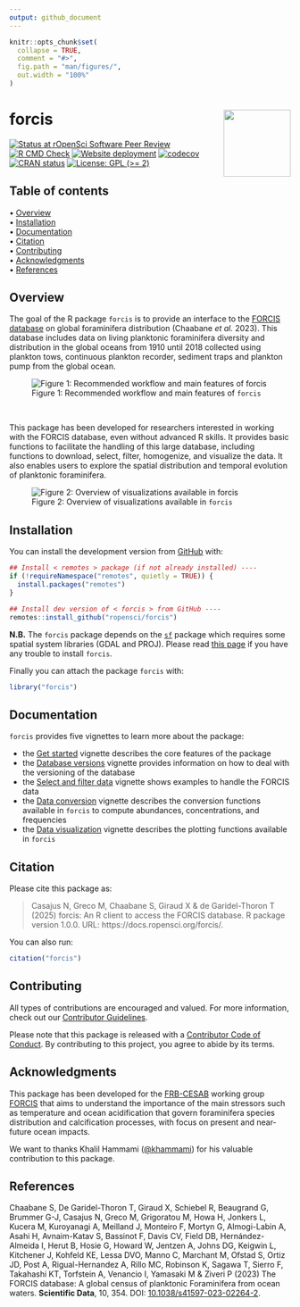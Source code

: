 ```yaml
---
output: github_document
---
```


<!-- README.md is generated from README.Rmd. Please edit that file -->


```r
knitr::opts_chunk$set(
  collapse = TRUE,
  comment = "#>",
  fig.path = "man/figures/",
  out.width = "100%"
)
```







forcis <img src="man/figures/logo.png" height="120px" align="right" style="float:right; height:120px;"/>
=========================================================

<!-- badges: start -->
[![Status at rOpenSci Software Peer Review](https://badges.ropensci.org/660_status.svg)](https://github.com/ropensci/software-review/issues/660)
[![R CMD Check](https://github.com/ropensci/forcis/actions/workflows/R-CMD-check.yaml/badge.svg)](https://github.com/ropensci/forcis/actions/workflows/R-CMD-check.yaml)
[![Website deployment](https://github.com/ropensci/forcis/actions/workflows/pkgdown.yaml/badge.svg)](https://github.com/ropensci/forcis/actions/workflows/pkgdown.yaml)
[![codecov](https://codecov.io/gh/ropensci/forcis/branch/master/graph/badge.svg)](https://codecov.io/gh/ropensci/forcis)
[![CRAN status](https://www.r-pkg.org/badges/version/forcis)](https://CRAN.R-project.org/package=forcis)
[![License: GPL (>= 2)](https://img.shields.io/badge/License-GPL%20%28%3E%3D%202%29-blue.svg)](https://choosealicense.com/licenses/gpl-2.0/)
<!-- badges: end -->


## Table of contents

<p align="left">
  • <a href="#overview">Overview</a><br>
  • <a href="#installation">Installation</a><br>
  • <a href="#documentation">Documentation</a><br>
  • <a href="#citation">Citation</a><br>
  • <a href="#contributing">Contributing</a><br>
  • <a href="#acknowledgments">Acknowledgments</a><br>
  • <a href="#references">References</a>
</p>



## Overview

The goal of the R package `forcis` is to provide an interface to the [FORCIS database](https://zenodo.org/doi/10.5281/zenodo.7390791) on global foraminifera distribution (Chaabane _et al._ 2023). This database includes data on living planktonic foraminifera diversity and distribution in the global oceans from 1910 until 2018 collected using plankton tows, continuous plankton recorder, sediment traps and plankton pump from the global ocean.

![Figure 1: Recommended workflow and main features of `forcis`](man/figures/workflow.png)

<br/>

This package has been developed for researchers interested in working with the FORCIS database, even without advanced R skills. It provides basic functions to facilitate the handling of this large database, including functions to download, select, filter, homogenize, and visualize the data. It also enables users to explore the spatial distribution and temporal evolution of planktonic foraminifera.


![Figure 2: Overview of visualizations available in `forcis`](man/figures/visualization.png)

## Installation

You can install the development version from [GitHub](https://github.com/) with:

```r
## Install < remotes > package (if not already installed) ----
if (!requireNamespace("remotes", quietly = TRUE)) {
  install.packages("remotes")
}

## Install dev version of < forcis > from GitHub ----
remotes::install_github("ropensci/forcis")
```

**N.B.** The `forcis` package depends on the [`sf`](https://r-spatial.github.io/sf/) package which requires some spatial system libraries (GDAL and PROJ). Please read [this page](https://github.com/r-spatial/sf?tab=readme-ov-file#installing) if you have any trouble to install `forcis`.


Finally you can attach the package `forcis` with:

```r
library("forcis")
```


## Documentation

`forcis` provides five vignettes to learn more about the package:

- the [Get started](https://docs.ropensci.org/forcis/articles/forcis.html) vignette describes the core features of the package
- the [Database versions](https://docs.ropensci.org/forcis/articles/database-versions.html) vignette provides information on how to deal with the versioning of the database
- the [Select and filter data](https://docs.ropensci.org/forcis/articles/select-and-filter-data.html) vignette shows examples to handle the FORCIS data
- the [Data conversion](https://docs.ropensci.org/forcis/articles/data-conversion.html) vignette describes the conversion functions available in `forcis` to compute abundances, concentrations, and frequencies
- the [Data visualization](https://docs.ropensci.org/forcis/articles/data-visualization.html) vignette describes the plotting functions available in `forcis`




## Citation

Please cite this package as: 

> Casajus N, Greco M, Chaabane S, Giraud X & de Garidel-Thoron T (2025) forcis: An R client to access the FORCIS database. R package version 1.0.0. URL: https://docs.ropensci.org/forcis/.

You can also run:

```r
citation("forcis")
```



## Contributing

All types of contributions are encouraged and valued. For more information, check out our [Contributor Guidelines](https://github.com/ropensci/forcis/blob/main/CONTRIBUTING.md).

Please note that this package is released with a [Contributor
Code of Conduct](https://ropensci.org/code-of-conduct/). 
By contributing to this project, you agree to abide by its terms.



## Acknowledgments

This package has been developed for the [FRB-CESAB](https://www.fondationbiodiversite.fr/en/about-the-foundation/le-cesab/) working group [FORCIS](https://www.fondationbiodiversite.fr/en/the-frb-in-action/programs-and-projects/le-cesab/forcis/) that aims to understand the importance of the main stressors such as temperature and ocean acidification that govern foraminifera species distribution and calcification processes, with focus on present and near-future ocean impacts. 

We want to thanks Khalil Hammami ([@khammami](https://github.com/khammami)) for his valuable contribution to this package.



## References

Chaabane S, De Garidel-Thoron T, Giraud X, Schiebel R, Beaugrand G, Brummer G-J, Casajus N, Greco M, Grigoratou M, Howa H, Jonkers L, Kucera M, Kuroyanagi A, Meilland J, Monteiro F, Mortyn G, Almogi-Labin A, Asahi H, Avnaim-Katav S, Bassinot F, Davis CV, Field DB, Hernández-Almeida I, Herut B, Hosie G, Howard W, Jentzen A, Johns DG, Keigwin L, Kitchener J, Kohfeld KE, Lessa DVO, Manno C, Marchant M, Ofstad S, Ortiz JD, Post A, Rigual-Hernandez A, Rillo MC, Robinson K, Sagawa T, Sierro F, Takahashi KT, Torfstein A, Venancio I, Yamasaki M & Ziveri P (2023) The FORCIS database: A global census of planktonic Foraminifera from ocean waters. **Scientific Data**, 10, 354.
DOI: [10.1038/s41597-023-02264-2](https://doi.org/10.1038/s41597-023-02264-2). 
